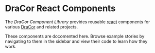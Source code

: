 
<Meta title="Introduction" />

# DraCor React Components

The *DraCor Component Library* provides reusable [react](https://react.dev)
components for various [DraCor](https://dracor.org) and related projects.

These components are docomented here. Browse example stories by navigating to
them in the sidebar and view their code to learn how they work.
